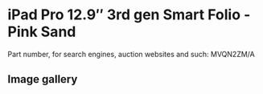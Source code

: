 
# iPad Pro 12.9″ 3rd gen Smart Folio - Pink Sand

Part number, for search engines, auction websites and such: MVQN2ZM/A

## Image gallery

<div style={{ width: "768px" }}>
  <GalleryComponent
    images={[
      {
        original: "/everysource/MVQN2.webp",
        thumbnail: "/everypreview/MVQN2.webp",
      },
      {
        original: "/everysource/MVQN2_AV1.webp",
        thumbnail: "/everypreview/MVQN2_AV1.webp",
      },
      {
        original: "/everysource/MVQN2_AV2.webp",
        thumbnail: "/everypreview/MVQN2_AV2.webp",
      },
      {
        original: "/everysource/MVQN2_AV3.webp",
        thumbnail: "/everypreview/MVQN2_AV3.webp",
      },
      {
        original: "/everysource/MVQN2_AV4.webp",
        thumbnail: "/everypreview/MVQN2_AV4.webp",
      }
    ]}
  />
</div>